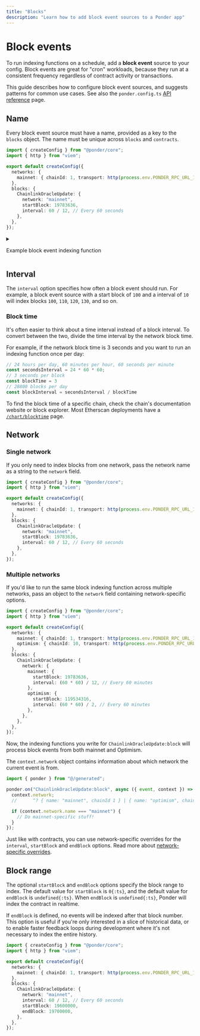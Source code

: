 ```yaml
---
title: "Blocks"
description: "Learn how to add block event sources to a Ponder app"
---
```



# Block events

To run indexing functions on a schedule, add a **block event** source to your config. Block events are great for "cron" workloads, because they run at a consistent frequency regardless of contract activity or transactions.

This guide describes how to configure block event sources, and suggests patterns for common use cases. See also the `ponder.config.ts` [API reference](/docs/api-reference/config) page.

## Name

Every block event source must have a name, provided as a key to the `blocks` object. The name must be unique across `blocks` and `contracts`.

```ts filename="ponder.config.ts" {9}
import { createConfig } from "@ponder/core";
import { http } from "viem";

export default createConfig({
  networks: {
    mainnet: { chainId: 1, transport: http(process.env.PONDER_RPC_URL_1) },
  },
  blocks: {
    ChainlinkOracleUpdate: {
      network: "mainnet",
      startBlock: 19783636,
      interval: 60 / 12, // Every 60 seconds
    },
  },
});
```

<details>
  <summary><p>Example block event indexing function</p></summary>
  <p />

This indexing function uses block events to index price chart data by reading the latest price from a Chainlink oracle contract every minute.

```ts filename="src/index.ts"
import { ponder } from "@/generated";
import { ChainlinkOracleAbi } from "../abis/ChainlinkOracle.ts";

ponder.on("ChainlinkOracleUpdate:block", async ({ event, context }) => {
  // Fetch the price at the current block height.
  const latestPrice = await client.readContract({
    abi: ChainlinkOracleAbi,
    address: "0xD10aBbC76679a20055E167BB80A24ac851b37056",
    functionName: "latestAnswer",
  });

  // Insert a Price record.
  const token = await context.db.Price.create({
    id: event.block.timestamp,
    data: {
      blockNumber: event.block.number,
      timestamp: event.block.timestamp,
      price: latestPrice,
    },
  });
});
```

</details>

## Interval

The `interval` option specifies how often a block event should run. For example, a block event source with a start block of `100` and a interval of `10` will index blocks `100`, `110`, `120`, `130`, and so on.

### Block time

It's often easier to think about a time interval instead of a block interval. To convert between the two, divide the time interval by the network block time.

For example, if the network block time is 3 seconds and you want to run an indexing function once per day:

```ts
// 24 hours per day, 60 minutes per hour, 60 seconds per minute
const secondsInterval = 24 * 60 * 60;
// 3 seconds per block
const blockTime = 3
// 28800 blocks per day
const blockInterval = secondsInterval / blockTime
```

To find the block time of a specific chain, check the chain's documentation website or block explorer. Most Etherscan deployments have a [`/chart/blocktime`](https://polygonscan.com/chart/blocktime) page.

## Network

### Single network

If you only need to index blocks from one network, pass the network name as a string to the `network` field.

```ts filename="ponder.config.ts" {10}
import { createConfig } from "@ponder/core";
import { http } from "viem";

export default createConfig({
  networks: {
    mainnet: { chainId: 1, transport: http(process.env.PONDER_RPC_URL_1) },
  },
  blocks: {
    ChainlinkOracleUpdate: {
      network: "mainnet",
      startBlock: 19783636,
      interval: 60 / 12, // Every 60 seconds
    },
  },
});
```

### Multiple networks

If you'd like to run the same block indexing function across multiple networks, pass an object to the `network` field containing network-specific options.

```ts filename="ponder.config.ts" {11-19}
import { createConfig } from "@ponder/core";
import { http } from "viem";

export default createConfig({
  networks: {
    mainnet: { chainId: 1, transport: http(process.env.PONDER_RPC_URL_1) },
    optimism: { chainId: 10, transport: http(process.env.PONDER_RPC_URL_10) },
  },
  blocks: {
    ChainlinkOracleUpdate: {
      network: {
        mainnet: {
          startBlock: 19783636,
          interval: (60 * 60) / 12, // Every 60 minutes
        },
        optimism: {
          startBlock: 119534316,
          interval: (60 * 60) / 2, // Every 60 minutes
        },
      },
    },
  },
});
```

Now, the indexing functions you write for `ChainlinkOracleUpdate:block` will process block events from both mainnet and Optimism.

The `context.network` object contains information about which network the current event is from.

```ts filename="src/index.ts"
import { ponder } from "@/generated";

ponder.on("ChainlinkOracleUpdate:block", async ({ event, context }) => {
  context.network;
  //      ^? { name: "mainnet", chainId 1 } | { name: "optimism", chainId 10 }

  if (context.network.name === "mainnet") {
    // Do mainnet-specific stuff!
  }
});
```

Just like with contracts, you can use network-specific overrides for the `interval`, `startBlock` and `endBlock` options. Read more about [network-specific overrides](/docs/contracts-and-networks#network-override-logic).

## Block range

The optional `startBlock` and `endBlock` options specify the block range to index. The default value for `startBlock` is `0{:ts}`, and the default value for `endBlock` is `undefined{:ts}`. When `endBlock` is `undefined{:ts}`, Ponder will index the contract in realtime.

If `endBlock` is defined, no events will be indexed after that block number. This option is useful if you're only interested in a slice of historical data, or to enable faster feedback loops during development where it's not necessary to index the entire history.

```ts filename="ponder.config.ts" {9}
import { createConfig } from "@ponder/core";
import { http } from "viem";

export default createConfig({
  networks: {
    mainnet: { chainId: 1, transport: http(process.env.PONDER_RPC_URL_1) },
  },
  blocks: {
    ChainlinkOracleUpdate: {
      network: "mainnet",
      interval: 60 / 12, // Every 60 seconds
      startBlock: 19600000,
      endBlock: 19700000,
    },
  },
});
```
